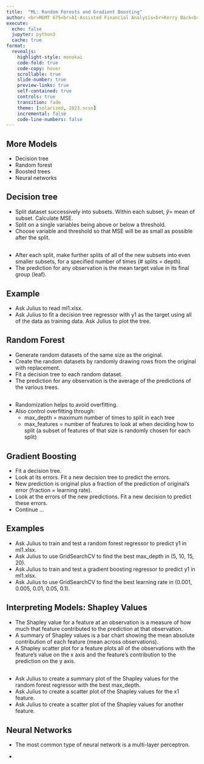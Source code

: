 ```yaml
---
title:  "ML: Random Forests and Gradient Boosting"
author: <br>MGMT 675<br>AI-Assisted Financial Analysis<br>Kerry Back<br><br><img src="RiceBusiness-transparent-logo-sm.png"  height=100>
execute:
  echo: false
  jupyter: python3
  cache: true
format: 
  revealjs:
    highlight-style: monokai
    code-fold: true
    code-copy: hover
    scrollable: true
    slide-number: true
    preview-links: true
    self-contained: true
    controls: true
    transition: fade
    theme: [solarized, 2023.scss]
    incremental: false
    code-line-numbers: false
---
```


## More Models

- Decision tree
- Random forest
- Boosted trees
- Neural networks

## Decision tree

- Split dataset successively into subsets.  Within each subset, $\hat y=$ mean of subset.  Calculate MSE.
- Split on a single variables being above or below a threshold.
- Choose variable and threshold so that MSE will be as small as possible after the split.

##

- After each split, make further splits of all of the new subsets into even smaller subsets, for a specified number of times (# splits = depth).
- The prediction for any observation is the mean target value in its final group (leaf).

## Example  

- Ask Julius to read ml1.xlsx.
- Ask Julius to fit a decision tree regressor with y1 as the target using all of the data as training data.  Ask Julius to plot the tree.

## Random Forest

- Generate random datasets of the same size as the original.
- Create the random datasets by randomly drawing rows from the original with replacement.
- Fit a decision tree to each random dataset.
- The prediction for any observation is the average of the predictions of the various trees.

## 

- Randomization helps to avoid overfitting.
- Also control overfitting through:
  - max_depth = maximum number of times to split in each tree
  - max_features = number of features to look at when deciding how to split (a subset of features of that size is randomly chosen for each split)

## Gradient Boosting

- Fit a decision tree.
- Look at its errors.  Fit a new decision tree to predict the errors.
- New prediction is original plus a fraction of the prediction of original's error (fraction = learning rate).
- Look at the errors of the new predictions.  Fit a new decision to predict these errors.
- Continue ...

## Examples

- Ask Julius to train and test a random forest regressor to predict y1 in ml1.xlsx.
- Ask Julius to use GridSearchCV to find the best max_depth in (5, 10, 15, 20).
- Ask Julius to train and test a gradient boosting regressor to predict y1 in ml1.xlsx.
- Ask Julius to use GridSearchCV to find the best learning rate in  (0.001, 0.005, 0.01, 0.05, 0.1).

## Interpreting Models: Shapley Values

- The Shapley value for a feature at an observation is a measure of how much that feature contributed to the prediction at that observation.
- A summary of Shapley values is a bar chart showing the mean absolute contribution of each feature (mean across observations).
- A Shapley scatter plot for a feature plots all of the observations with the feature's value on the x axis and the feature's contribution to the prediction on the y axis.

##

- Ask Julius to create a summary plot of the Shapley values for the random forest regressor with the best max_depth.
- Ask Julius to create a scatter plot of the Shapley values for the x1 feature.
- Ask Julius to create a scatter plot of the Shapley values for another feature.

## Neural Networks

- The most common type of neural network is a multi-layer perceptron.

- 